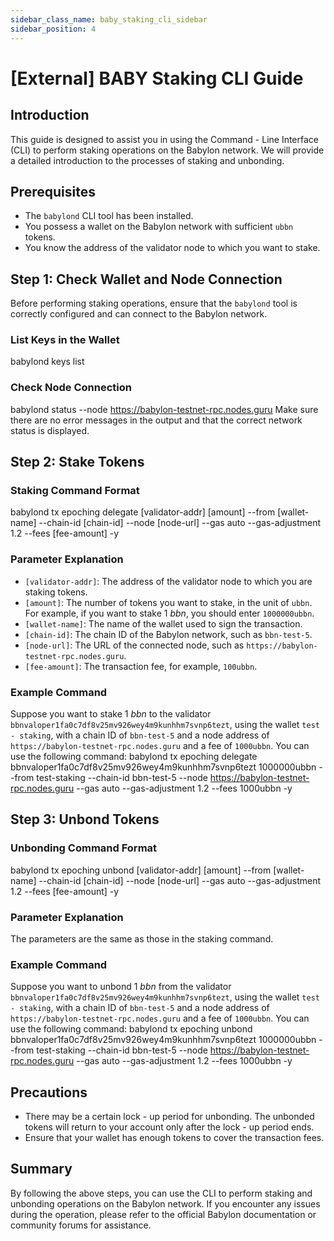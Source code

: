 ```yaml
---
sidebar_class_name: baby_staking_cli_sidebar
sidebar_position: 4
---
```


# [External] BABY Staking CLI Guide

## Introduction
This guide is designed to assist you in using the Command - Line Interface (CLI) to perform staking operations on the Babylon network. We will provide a detailed introduction to the processes of staking and unbonding.

## Prerequisites
- The `babylond` CLI tool has been installed.
- You possess a wallet on the Babylon network with sufficient `ubbn` tokens.
- You know the address of the validator node to which you want to stake.

## Step 1: Check Wallet and Node Connection
Before performing staking operations, ensure that the `babylond` tool is correctly configured and can connect to the Babylon network.

### List Keys in the Wallet
<CodeBlock language="bash">babylond keys list</CodeBlock>

### Check Node Connection
<CodeBlock language="bash">babylond status --node https://babylon-testnet-rpc.nodes.guru</CodeBlock>
Make sure there are no error messages in the output and that the correct network status is displayed.

## Step 2: Stake Tokens
### Staking Command Format
<CodeBlock language="bash">babylond tx epoching delegate [validator-addr] [amount] --from [wallet-name] --chain-id [chain-id] --node [node-url] --gas auto --gas-adjustment 1.2 --fees [fee-amount] -y</CodeBlock>

### Parameter Explanation
- `[validator-addr]`: The address of the validator node to which you are staking tokens.
- `[amount]`: The number of tokens you want to stake, in the unit of `ubbn`. For example, if you want to stake 1 $bbn$, you should enter `1000000ubbn`.
- `[wallet-name]`: The name of the wallet used to sign the transaction.
- `[chain-id]`: The chain ID of the Babylon network, such as `bbn-test-5`.
- `[node-url]`: The URL of the connected node, such as `https://babylon-testnet-rpc.nodes.guru`.
- `[fee-amount]`: The transaction fee, for example, `100ubbn`.

### Example Command
Suppose you want to stake 1 $bbn$ to the validator `bbnvaloper1fa0c7df8v25mv926wey4m9kunhhm7svnp6tezt`, using the wallet `test - staking`, with a chain ID of `bbn-test-5` and a node address of `https://babylon-testnet-rpc.nodes.guru` and a fee of `1000ubbn`. You can use the following command:
<CodeBlock language="bash">babylond tx epoching delegate bbnvaloper1fa0c7df8v25mv926wey4m9kunhhm7svnp6tezt 1000000ubbn --from test-staking --chain-id bbn-test-5 --node https://babylon-testnet-rpc.nodes.guru --gas auto --gas-adjustment 1.2 --fees 1000ubbn -y</CodeBlock>

## Step 3: Unbond Tokens
### Unbonding Command Format
<CodeBlock language="bash">babylond tx epoching unbond [validator-addr] [amount] --from [wallet-name] --chain-id [chain-id] --node [node-url] --gas auto --gas-adjustment 1.2 --fees [fee-amount] -y</CodeBlock>

### Parameter Explanation
The parameters are the same as those in the staking command.

### Example Command
Suppose you want to unbond 1 $bbn$ from the validator `bbnvaloper1fa0c7df8v25mv926wey4m9kunhhm7svnp6tezt`, using the wallet `test - staking`, with a chain ID of `bbn-test-5` and a node address of `https://babylon-testnet-rpc.nodes.guru` and a fee of `1000ubbn`. You can use the following command:
<CodeBlock language="bash">babylond tx epoching unbond bbnvaloper1fa0c7df8v25mv926wey4m9kunhhm7svnp6tezt 1000000ubbn --from test-staking --chain-id bbn-test-5 --node https://babylon-testnet-rpc.nodes.guru --gas auto --gas-adjustment 1.2 --fees 1000ubbn -y</CodeBlock>

## Precautions
- There may be a certain lock - up period for unbonding. The unbonded tokens will return to your account only after the lock - up period ends.
- Ensure that your wallet has enough tokens to cover the transaction fees.

## Summary
By following the above steps, you can use the CLI to perform staking and unbonding operations on the Babylon network. If you encounter any issues during the operation, please refer to the official Babylon documentation or community forums for assistance.
